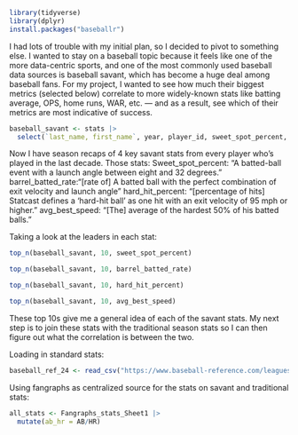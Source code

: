 ```r
library(tidyverse)
library(dplyr)
install.packages("baseballr")
```
I had lots of trouble with my initial plan, so I decided to pivot to something else. I wanted to stay on a baseball topic because it feels like one of the more data-centric sports, and one of the most commonly used baseball data sources is baseball savant, which has become a huge deal among baseball fans. For my project, I wanted to see how much their biggest metrics (selected below) correlate to more widely-known stats like batting average, OPS, home runs, WAR, etc. — and as a result, see which of their metrics are most indicative of success.
```r
baseball_savant <- stats |>
  select(`last_name, first_name`, year, player_id, sweet_spot_percent, barrel_batted_rate, hard_hit_percent, avg_best_speed)
```


Now I have season recaps of 4 key savant stats from every player who's played in the last decade. Those stats:
Sweet_spot_percent: "A batted-ball event with a launch angle between eight and 32 degrees."
barrel_batted_rate:"[rate of] A batted ball with the perfect combination of exit velocity and launch angle"
hard_hit_percent: "[percentage of hits] Statcast defines a 'hard-hit ball' as one hit with an exit velocity of 95 mph or higher."
avg_best_speed: "[The] average of the hardest 50% of his batted balls."

Taking a look at the leaders in each stat:

```r
top_n(baseball_savant, 10, sweet_spot_percent)
```

```r
top_n(baseball_savant, 10, barrel_batted_rate)
```

```r
top_n(baseball_savant, 10, hard_hit_percent)
```

```r
top_n(baseball_savant, 10, avg_best_speed)
```
These top 10s give me a general idea of each of the savant stats. My next step is to join these stats with the traditional season stats so I can then figure out what the correlation is between the two.

Loading in standard stats:
```r
baseball_ref_24 <- read_csv("https://www.baseball-reference.com/leagues/majors/2024-standard-batting.shtml#players_standard_batting")
```

Using fangraphs as centralized source for the stats on savant and traditional stats:
```r
all_stats <- Fangraphs_stats_Sheet1 |>
  mutate(ab_hr = AB/HR)
```

